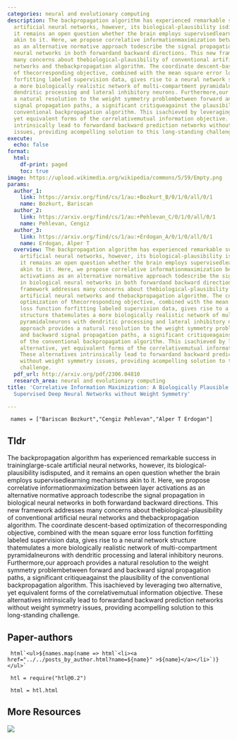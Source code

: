 ```yaml
---
categories: neural and evolutionary computing
description: The backpropagation algorithm has experienced remarkable success in traininglarge-scale
  artificial neural networks, however, its biological-plausibility isdisputed, and
  it remains an open question whether the brain employs supervisedlearning mechanisms
  akin to it. Here, we propose correlative informationmaximization between layer activations
  as an alternative normative approach todescribe the signal propagation in biological
  neural networks in both forwardand backward directions. This new framework addresses
  many concerns about thebiological-plausibility of conventional artificial neural
  networks and thebackpropagation algorithm. The coordinate descent-based optimization
  of thecorresponding objective, combined with the mean square error loss function
  forfitting labeled supervision data, gives rise to a neural network structure thatemulates
  a more biologically realistic network of multi-compartment pyramidalneurons with
  dendritic processing and lateral inhibitory neurons. Furthermore,our approach provides
  a natural resolution to the weight symmetry problembetween forward and backward
  signal propagation paths, a significant critiqueagainst the plausibility of the
  conventional backpropagation algorithm. This isachieved by leveraging two alternative,
  yet equivalent forms of the correlativemutual information objective. These alternatives
  intrinsically lead to forwardand backward prediction networks without weight symmetry
  issues, providing acompelling solution to this long-standing challenge.
execute:
  echo: false
format:
  html:
    df-print: paged
    toc: true
image: https://upload.wikimedia.org/wikipedia/commons/5/59/Empty.png
params:
  author_1:
    link: https://arxiv.org/find/cs/1/au:+Bozkurt_B/0/1/0/all/0/1
    name: Bozkurt, Bariscan
  author_2:
    link: https://arxiv.org/find/cs/1/au:+Pehlevan_C/0/1/0/all/0/1
    name: Pehlevan, Cengiz
  author_3:
    link: https://arxiv.org/find/cs/1/au:+Erdogan_A/0/1/0/all/0/1
    name: Erdogan, Alper T
  overview: The backpropagation algorithm has experienced remarkable success in traininglarge-scale
    artificial neural networks, however, its biological-plausibility isdisputed, and
    it remains an open question whether the brain employs supervisedlearning mechanisms
    akin to it. Here, we propose correlative informationmaximization between layer
    activations as an alternative normative approach todescribe the signal propagation
    in biological neural networks in both forwardand backward directions. This new
    framework addresses many concerns about thebiological-plausibility of conventional
    artificial neural networks and thebackpropagation algorithm. The coordinate descent-based
    optimization of thecorresponding objective, combined with the mean square error
    loss function forfitting labeled supervision data, gives rise to a neural network
    structure thatemulates a more biologically realistic network of multi-compartment
    pyramidalneurons with dendritic processing and lateral inhibitory neurons. Furthermore,our
    approach provides a natural resolution to the weight symmetry problembetween forward
    and backward signal propagation paths, a significant critiqueagainst the plausibility
    of the conventional backpropagation algorithm. This isachieved by leveraging two
    alternative, yet equivalent forms of the correlativemutual information objective.
    These alternatives intrinsically lead to forwardand backward prediction networks
    without weight symmetry issues, providing acompelling solution to this long-standing
    challenge.
  pdf_url: http://arxiv.org/pdf/2306.04810
  research_area: neural and evolutionary computing
title: 'Correlative Information Maximization: A Biologically Plausible Approach to
  Supervised Deep Neural Networks without Weight Symmetry'

---
```

```ojs

 names = ["Bariscan Bozkurt","Cengiz Pehlevan","Alper T Erdogan"] 

``` 

## Tldr 
The backpropagation algorithm has experienced remarkable success in traininglarge-scale artificial neural networks, however, its biological-plausibility isdisputed, and it remains an open question whether the brain employs supervisedlearning mechanisms akin to it. Here, we propose correlative informationmaximization between layer activations as an alternative normative approach todescribe the signal propagation in biological neural networks in both forwardand backward directions. This new framework addresses many concerns about thebiological-plausibility of conventional artificial neural networks and thebackpropagation algorithm. The coordinate descent-based optimization of thecorresponding objective, combined with the mean square error loss function forfitting labeled supervision data, gives rise to a neural network structure thatemulates a more biologically realistic network of multi-compartment pyramidalneurons with dendritic processing and lateral inhibitory neurons. Furthermore,our approach provides a natural resolution to the weight symmetry problembetween forward and backward signal propagation paths, a significant critiqueagainst the plausibility of the conventional backpropagation algorithm. This isachieved by leveraging two alternative, yet equivalent forms of the correlativemutual information objective. These alternatives intrinsically lead to forwardand backward prediction networks without weight symmetry issues, providing acompelling solution to this long-standing challenge.

## Paper-authors

```ojs

 html`<ul>${names.map(name => html`<li><a href="../../posts_by_author.html?name=${name}" >${name}</a></li>`)}</ul>` 

``` 

```ojs

 htl = require("htl@0.2") 

``` 

```ojs

 html = htl.html 

``` 

## More Resources
[![](https://img.shields.io/badge/PDF-green?style=flat)]({{< meta params.pdf_url >}})
